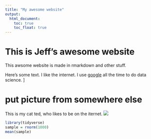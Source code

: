 ```yaml
---
title: "My awesome website"
output: 
  html_document:
    toc: true
    toc_float: true
---
```


# This is Jeff's awesome website
This awsome website is made in rmarkdown and other stuff.


Here's some text. I like the internet. I use [google](http://www.google.com/) all the time to do data science.
]

# put picture from somewhere else
This is my cat ted, who likes to be on the iternet.
![](images/ted.jpg)

```r
library(tidyverse)
sample = rnorm(1000)
mean(sample)
```
